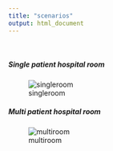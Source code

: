 ```yaml
---
title: "scenarios"
output: html_document
---
```

<br>

##### Single patient hospital room




![singleroom](singleroom.png)


##### Multi patient hospital room




![multiroom](multiroom.png)
